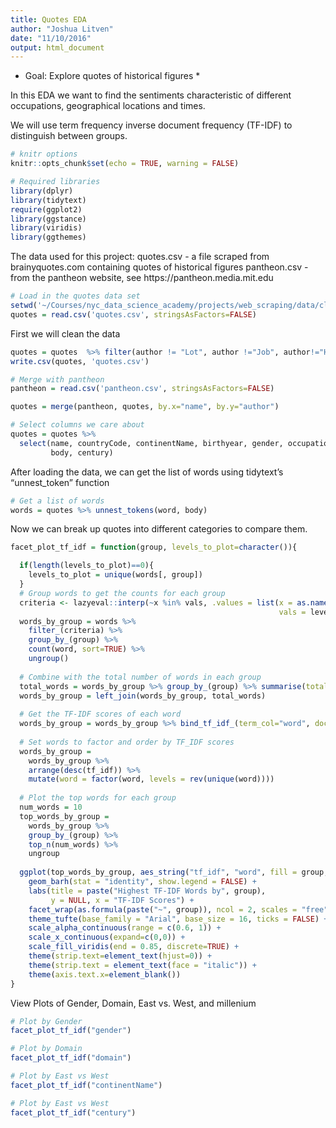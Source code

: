 ```yaml
---
title: Quotes EDA
author: "Joshua Litven"
date: "11/10/2016"
output: html_document
---
```


* Goal: Explore quotes of historical figures *

In this EDA we want to find the sentiments characteristic of different occupations, geographical locations and
times.

We will use term frequency inverse document frequency (TF-IDF) to distinguish between groups.

```r
# knitr options
knitr::opts_chunk$set(echo = TRUE, warning = FALSE)

# Required libraries
library(dplyr)
library(tidytext)
require(ggplot2)
library(ggstance)
library(viridis)
library(ggthemes)
```

The data used for this project: 
quotes.csv - a file scraped from brainyquotes.com containing quotes of historical figures
pantheon.csv - from the pantheon website, see https://pantheon.media.mit.edu

```r
# Load in the quotes data set
setwd('~/Courses/nyc_data_science_academy/projects/web_scraping/data/cleaned_data')
quotes = read.csv('quotes.csv', stringsAsFactors=FALSE)
```

First we will clean the data
```r
quotes = quotes  %>% filter(author != "Lot", author !="Job", author!="Hide")
write.csv(quotes, 'quotes.csv')
```

```r
# Merge with pantheon
pantheon = read.csv('pantheon.csv', stringsAsFactors=FALSE)

quotes = merge(pantheon, quotes, by.x="name", by.y="author")

# Select columns we care about
quotes = quotes %>% 
  select(name, countryCode, continentName, birthyear, gender, occupation, industry, domain,
         body, century)
```

After loading the data, we can get the list of words using tidytext's "unnest_token" function
```r
# Get a list of words
words = quotes %>% unnest_tokens(word, body)
```

Now we can break up quotes into different categories to compare them.
```r
facet_plot_tf_idf = function(group, levels_to_plot=character()){

  if(length(levels_to_plot)==0){
    levels_to_plot = unique(words[, group])
  }
  # Group words to get the counts for each group
  criteria <- lazyeval::interp(~x %in% vals, .values = list(x = as.name(group),
                                                            vals = levels_to_plot))
  words_by_group = words %>% 
    filter_(criteria) %>% 
    group_by_(group) %>% 
    count(word, sort=TRUE) %>%
    ungroup()
  
  # Combine with the total number of words in each group
  total_words = words_by_group %>% group_by_(group) %>% summarise(total = sum(n))
  words_by_group = left_join(words_by_group, total_words)
  
  # Get the TF-IDF scores of each word
  words_by_group = words_by_group %>% bind_tf_idf_(term_col="word", document_col=group, n_col="n")
  
  # Set words to factor and order by TF_IDF scores
  words_by_group =
    words_by_group %>%
    arrange(desc(tf_idf)) %>%
    mutate(word = factor(word, levels = rev(unique(word))))
  
  # Plot the top words for each group
  num_words = 10
  top_words_by_group = 
    words_by_group %>% 
    group_by_(group) %>% 
    top_n(num_words) %>% 
    ungroup
  
  ggplot(top_words_by_group, aes_string("tf_idf", "word", fill = group, alpha = "tf_idf")) +
    geom_barh(stat = "identity", show.legend = FALSE) +
    labs(title = paste("Highest TF-IDF Words by", group),
         y = NULL, x = "TF-IDF Scores") +
    facet_wrap(as.formula(paste("~", group)), ncol = 2, scales = "free") +
    theme_tufte(base_family = "Arial", base_size = 16, ticks = FALSE) +
    scale_alpha_continuous(range = c(0.6, 1)) +
    scale_x_continuous(expand=c(0,0)) +
    scale_fill_viridis(end = 0.85, discrete=TRUE) +
    theme(strip.text=element_text(hjust=0)) +
    theme(strip.text = element_text(face = "italic")) +
    theme(axis.text.x=element_blank())
}
```

View Plots of Gender, Domain, East vs. West, and millenium
```r
# Plot by Gender
facet_plot_tf_idf("gender")
```

```r
# Plot by Domain
facet_plot_tf_idf("domain")
```


```r
# Plot by East vs West
facet_plot_tf_idf("continentName")
```

```r
# Plot by East vs West
facet_plot_tf_idf("century")
```

